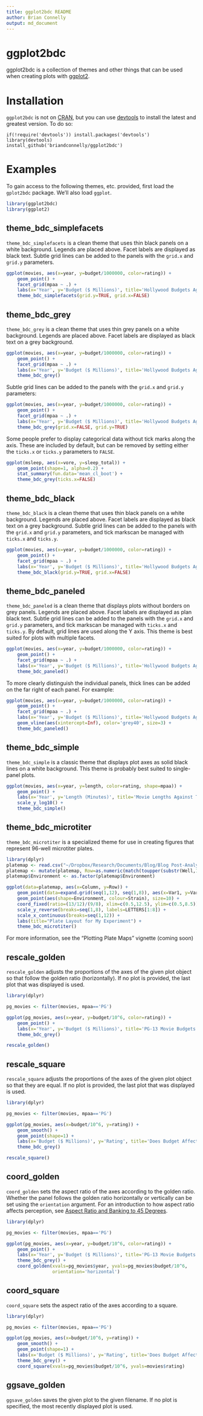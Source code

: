 ```yaml
---
title: ggplot2bdc README
author: Brian Connelly
output: md_document
---
```


# ggplot2bdc

ggplot2bdc is a collection of themes and other things that can be used when
creating plots with [ggplot2](http://ggplot2.org/).

# Installation

`ggplot2bdc` is not on [CRAN](http://cran.r-project.org/), but you can use
[devtools](http://cran.r-project.org/web/packages/devtools/index.html) to
install the latest and greatest version. To do so:

    if(!require('devtools')) install.packages('devtools')
    library(devtools)
    install_github('briandconnelly/ggplot2bdc')


# Examples

To gain access to the following themes, etc. provided, first load the
`gplot2bdc` package. We'll also load `ggplot`.

```r
library(ggplot2bdc)
library(ggplot2)
```

## theme_bdc_simplefacets

`theme_bdc_simplefacets` is a clean theme that uses thin black panels on a white
background. Legends are placed above. Facet labels are displayed as black text.
Subtle grid lines can be added to the panels with the `grid.x` and `grid.y`
parameters.

```r
ggplot(movies, aes(x=year, y=budget/1000000, color=rating)) +
    geom_point() +
    facet_grid(mpaa ~ .) +
    labs(x='Year', y='Budget ($ Millions)', title='Hollywood Budgets Against Time') +
    theme_bdc_simplefacets(grid.y=TRUE, grid.x=FALSE)
```


## theme_bdc_grey

`theme_bdc_grey` is a clean theme that uses thin grey panels on a white
background. Legends are placed above. Facet labels are displayed as black text
on a grey background.

```r
ggplot(movies, aes(x=year, y=budget/1000000, color=rating)) +
    geom_point() +
    facet_grid(mpaa ~ .) +
    labs(x='Year', y='Budget ($ Millions)', title='Hollywood Budgets Against Time') +
    theme_bdc_grey()
```

Subtle grid lines can be added to the panels with the `grid.x` and `grid.y`
parameters:

```r
ggplot(movies, aes(x=year, y=budget/1000000, color=rating)) +
    geom_point() +
    facet_grid(mpaa ~ .) +
    labs(x='Year', y='Budget ($ Millions)', title='Hollywood Budgets Against Time') +
    theme_bdc_grey(grid.x=FALSE, grid.y=TRUE)
```

Some people prefer to display categorical data without tick marks along the
axis. These are included by default, but can be removed by setting either the
`ticks.x` or `ticks.y` parameters to `FALSE`.

```r
ggplot(msleep, aes(x=vore, y=sleep_total)) +
    geom_point(shape=1, alpha=0.2) +
    stat_summary(fun.data='mean_cl_boot') +
    theme_bdc_grey(ticks.x=FALSE)
```

## theme_bdc_black

`theme_bdc_black` is a clean theme that uses thin black panels on a white
background. Legends are placed above. Facet labels are displayed as black text
on a grey background. Subtle grid lines can be added to the panels with the
`grid.x` and `grid.y` parameters, and tick markscan be managed with `ticks.x`
and `ticks.y`.

```r
ggplot(movies, aes(x=year, y=budget/1000000, color=rating)) +
    geom_point() +
    facet_grid(mpaa ~ .) +
    labs(x='Year', y='Budget ($ Millions)', title='Hollywood Budgets Against Time') +
    theme_bdc_black(grid.y=TRUE, grid.x=FALSE)
```


## theme_bdc_paneled

`theme_bdc_paneled` is a clean theme that displays plots without borders on grey
panels. Legends are placed above. Facet labels are displayed as plan black text.
Subtle grid lines can be added to the panels with the `grid.x` and `grid.y`
parameters, and tick markscan be managed with `ticks.x` and `ticks.y`. By
default, grid lines are used along the Y axis. This theme is best suited for
plots with multiple facets.

```r
ggplot(movies, aes(x=year, y=budget/1000000, color=rating)) +
    geom_point() +
    facet_grid(mpaa ~ .) +
    labs(x='Year', y='Budget ($ Millions)', title='Hollywood Budgets Against Time') +
    theme_bdc_paneled()
```

To more clearly distinguish the individual panels, thick lines can be added on
the far right of each panel. For example:

```r
ggplot(movies, aes(x=year, y=budget/1000000, color=rating)) +
    geom_point() +
    facet_grid(mpaa ~ .) +
    labs(x='Year', y='Budget ($ Millions)', title='Hollywood Budgets Against Time') +
    geom_vline(aes(xintercept=Inf), color='grey40', size=3) +
    theme_bdc_paneled()
```

## theme_bdc_simple

`theme_bdc_simple` is a classic theme that displays plot axes as solid black
lines on a white background. This theme is probably best suited to single-panel
plots.

```r
ggplot(movies, aes(x=year, y=length, color=rating, shape=mpaa)) +
    geom_point() +
    labs(x='Year', y='Length (Minutes)', title='Movie Lengths Against Time') +
    scale_y_log10() +
    theme_bdc_simple()
```

## theme_bdc_microtiter

`theme_bdc_microtiter` is a specialized theme for use in creating figures that
represent 96-well microtiter plates.

```r
library(dplyr)
platemap <- read.csv("~/Dropbox/Research/Documents/Blog/Blog Post-Analyzing Bacterial Growth/data/platemap.csv")
platemap <- mutate(platemap, Row=as.numeric(match(toupper(substr(Well,1,1)), LETTERS)), Column=as.numeric(substr(Well,2,5)))
platemap$Environment <- as.factor(platemap$Environment)
```

```r
ggplot(data=platemap, aes(x=Column, y=Row)) +
    geom_point(data=expand.grid(seq(1,12), seq(1,8)), aes(x=Var1, y=Var2), color='grey90', fill='white', shape=21, size=6) +
    geom_point(aes(shape=Environment, colour=Strain), size=10) +
    coord_fixed(ratio=(13/12)/(9/8), xlim=c(0.5,12.5), ylim=c(0.5,8.5)) +
    scale_y_reverse(breaks=seq(1,8), labels=LETTERS[1:8]) +
    scale_x_continuous(breaks=seq(1,12)) +
    labs(title="Plate Layout for My Experiment") +
    theme_bdc_microtiter()
```

For more information, see the "Plotting Plate Maps" vignette (coming soon)

## rescale_golden

`rescale_golden` adjusts the proportions of the axes of the given plot object
so that follow the golden ratio (horizontally). If no plot is provided, the last
plot that was displayed is used.

```r
library(dplyr)

pg_movies <- filter(movies, mpaa=='PG')

ggplot(pg_movies, aes(x=year, y=budget/10^6, color=rating)) +
    geom_point() +
    labs(x='Year', y='Budget ($ Millions)', title='PG-13 Movie Budgets') +
    theme_bdc_grey()
```

```r
rescale_golden()
```


## rescale_square

`rescale_square` adjusts the proportions of the axes of the given plot object
so that they are equal. If no plot is provided, the last plot that was displayed
is used.

```r
library(dplyr)

pg_movies <- filter(movies, mpaa=='PG')

ggplot(pg_movies, aes(x=budget/10^6, y=rating)) +
    geom_smooth() +
    geom_point(shape=1) +
    labs(x='Budget ($ Millions)', y='Rating', title='Does Budget Affect Movie Ratings?') +
    theme_bdc_grey()
```

```r
rescale_square()
```


## coord_golden

`coord_golden` sets the aspect ratio of the axes according to the golden ratio.
Whether the panel follows the golden ratio horizontally or vertically can be set
using the `orientation` argument. For an introduction to how aspect ratio
affects perception, see
[Aspect Ratio and Banking to 45 Degrees](http://eagereyes.org/basics/banking-45-degrees).

```r
library(dplyr)

pg_movies <- filter(movies, mpaa=='PG')

ggplot(pg_movies, aes(x=year, y=budget/10^6, color=rating)) +
    geom_point() +
    labs(x='Year', y='Budget ($ Millions)', title='PG-13 Movie Budgets') +
    theme_bdc_grey() +
    coord_golden(xvals=pg_movies$year, yvals=pg_movies$budget/10^6,
                 orientation='horizontal')
```

## coord_square

`coord_square` sets the aspect ratio of the axes according to a square.

```r
library(dplyr)

pg_movies <- filter(movies, mpaa=='PG')

ggplot(pg_movies, aes(x=budget/10^6, y=rating)) +
    geom_smooth() +
    geom_point(shape=1) +
    labs(x='Budget ($ Millions)', y='Rating', title='Does Budget Affect Movie Ratings?') +
    theme_bdc_grey() +
    coord_square(xvals=pg_movies$budget/10^6, yvals=movies$rating)
```


## ggsave_golden

`ggsave_golden` saves the given plot to the given filename. If no plot is
specified, the most recently displayed plot is used.
